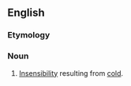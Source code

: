 ==English==

===Etymology===
{{prefix|cryo|anesthesia|lang=en}}

===Noun===
{{en-noun|-}}

# {{context|pathology|lang=en}} [[insensibility|Insensibility]] resulting from [[cold]].